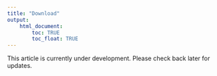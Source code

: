 ```yaml
---
title: "Download"
output: 
    html_document:
        toc: TRUE
        toc_float: TRUE
---
```


This article is currently under development. Please check back later for updates. 

